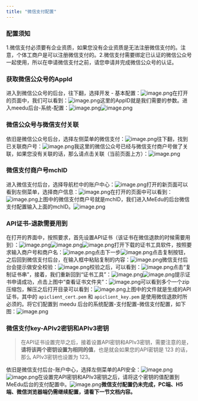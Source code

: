 ```yaml
---
title: "微信支付配置"
---
```


### 配置须知
1.微信支付必须要有企业资质，如果您没有企业资质是无法注册微信支付的。注意，个体工商户是可以注册微信支付的。2.微信支付需要绑定已认证的微信公众号一起使用，所以在申请微信支付之前，请您申请并完成微信公众号的认证。


### 获取微信公众号的AppId
进入到微信公众号的后台，往下翻，选择开发 - 基本配置：![image.png](https://minio.meedu.vip/meedu-faq/images/b01a0e23da718a08989311b8b2dfb069/Obhuc6itTZH6QN7NSMsoYbzMd74giCb3.png)在打开的页面中，我们可以看到：![image.png](https://minio.meedu.vip/meedu-faq/images/b01a0e23da718a08989311b8b2dfb069/sfnhcF9E6bJWS4xsrfO4Jgk4ZfSX9nKD.png)这里的AppID就是我们需要的参数。进入meedu后台-系统-配置：![image.png](https://minio.meedu.vip/meedu-faq/images/b01a0e23da718a08989311b8b2dfb069/0ibVtTj04GJAmhhGw1DF6sI7Tf4MD1IP.png)![image.png](https://minio.meedu.vip/meedu-faq/images/b01a0e23da718a08989311b8b2dfb069/PcbXfqJ5d6XvWP0l7gbwWfjkG2cGoHxw.png)


### 微信公众号与微信支付关联
依旧是微信公众号后台，选择左侧菜单的微信支付：![image.png](https://minio.meedu.vip/meedu-faq/images/b01a0e23da718a08989311b8b2dfb069/CxllQqNVknjISpS2f6B6VdDO8vZcw3oP.png)往下翻，找到已关联商户号：![image.png](https://minio.meedu.vip/meedu-faq/images/b01a0e23da718a08989311b8b2dfb069/jIk6BTZPsThayEDYHOLOtgjoIdXhWZCv.png)我这里的微信公众号已经与微信支付商户号做了关联，如果您没有关联的话，那么请点击关联（当前页面上方）：![image.png](https://minio.meedu.vip/meedu-faq/images/b01a0e23da718a08989311b8b2dfb069/cbqoOz8aDBetj6Fh49BdRrXgWM71ik3U.png)


### 微信支付商户号mchID
进入微信支付后台，选择导航栏中的账户中心：![image.png](https://minio.meedu.vip/meedu-faq/images/b01a0e23da718a08989311b8b2dfb069/R7uI6S1dfTamqmhXXEESouT6Fl0l8ezQ.png)打开的新页面可以看到左侧菜单，选择商户信息：![image.png](https://minio.meedu.vip/meedu-faq/images/b01a0e23da718a08989311b8b2dfb069/rEwLyOVrQYQosn8w2Zgkt12ooAbA3VDw.png)在打开的页面中可以看到：![image.png](https://minio.meedu.vip/meedu-faq/images/b01a0e23da718a08989311b8b2dfb069/D36fthVlMSifrrTCTURRzRGUsPSR7Rrm.png)上图中的微信支付商户号就是mchID，我们进入MeEdu的后台微信支付配置输入上面的mchID。![image.png](https://minio.meedu.vip/meedu-faq/images/b01a0e23da718a08989311b8b2dfb069/HgXT6p4wck6QsbvB1U6moZSX2HzL6Cvk.png)


### API证书-退款需要用到
在打开的界面中，按照要求，首先设置API证书（该证书在微信退款的时候需要用到）：![image.png](https://minio.meedu.vip/meedu-faq/images/b01a0e23da718a08989311b8b2dfb069/NEVoeE2OVM9lhDlYdYRBJ1SUwmbX1cXK.png)![image.png](https://minio.meedu.vip/meedu-faq/images/b01a0e23da718a08989311b8b2dfb069/bFQi1i5y0K4cQfNwhXU8oF24Cm7l5hpR.png)![image.png](https://minio.meedu.vip/meedu-faq/images/b01a0e23da718a08989311b8b2dfb069/irU3Lfs7JQz0Y8wCx5WymYDIfDEZ2Edy.png)打开下载的证书工具软件，按照要求输入商户号和商户名：![image.png](https://minio.meedu.vip/meedu-faq/images/b01a0e23da718a08989311b8b2dfb069/MHsEfWAg6CIgQVkwRoPG0pHrV6WFkhcI.png)点击下一步![image.png](https://minio.meedu.vip/meedu-faq/images/b01a0e23da718a08989311b8b2dfb069/lUrEK2tjFTYk5Hd10Pqzkn8CTxvS7LCe.png)点击复制按钮，之后回到微信支付后台，在输入框中粘贴复制的内容：![image.png](https://minio.meedu.vip/meedu-faq/images/b01a0e23da718a08989311b8b2dfb069/IXyy4FRiD7AG1aPEskdP9UJiJz84IkWr.png)微信支付后台会提示做安全校验：![image.png](https://minio.meedu.vip/meedu-faq/images/b01a0e23da718a08989311b8b2dfb069/TA1iKbGmCEK6xmH6cIeBHoihaQbiVwOt.png)校验之后，可以看到：![image.png](https://minio.meedu.vip/meedu-faq/images/b01a0e23da718a08989311b8b2dfb069/RcQLaZrwbUsN4p9TcDXd461JIkWOIX8d.png)点击“复制证书串”，接着，我们重新回到“证书工具”：![image.png](https://minio.meedu.vip/meedu-faq/images/b01a0e23da718a08989311b8b2dfb069/kCEuxLqAoAasqeH9cpbIlDpNBvRwKTmd.png)![image.png](https://minio.meedu.vip/meedu-faq/images/b01a0e23da718a08989311b8b2dfb069/OXzce3UiQ8m3rQPQfxq66nrKbJ4nqvTV.png)提示证书申请成功，点击上图中“查看证书文件夹”：![image.png](https://minio.meedu.vip/meedu-faq/images/b01a0e23da718a08989311b8b2dfb069/CW6EYMSx4xv8GbsnltoefHLN08EWD52t.png)可以看到多个一个zip压缩包，解压之后打开目录可以看到：![image.png](https://minio.meedu.vip/meedu-faq/images/b01a0e23da718a08989311b8b2dfb069/y2LXFbVuGSLixEvn9hGYZBWXDJJuRFpy.png)上图中的文件就是生成的API证书，其中的 `apiclient_cert.pem` 和 `apiclient_key.pem` 是使用微信退款时所必须的。将它们配置到 meedu 后台的系统配置-支付配置-微信支付配置，如下图：![image.png](https://minio.meedu.vip/meedu-faq/images/b01a0e23da718a08989311b8b2dfb069/LRxmx2bkG7nMyZ2pBHEpQGmrc34WB0QD.png)


### 微信支付key-APIv2密钥和APIv3密钥
> 在API证书设置完毕之后，接着设置API密钥和APIv3密钥，需要注意的是，**请将该两个密钥设置为相同的值**，也是就会如果您的API密钥是 123 的话，那么 APIv3密钥也设置为 123。

依旧是微信支付后台-账户中心，选择左侧菜单的API安全：![image.png](https://minio.meedu.vip/meedu-faq/images/b01a0e23da718a08989311b8b2dfb069/W6PQVJxpbQ7vpNbC0KeqNYi8PTPD4rAw.png)![image.png](https://minio.meedu.vip/meedu-faq/images/b01a0e23da718a08989311b8b2dfb069/wB2zuVff7BKgIiNYE6UQVfATgJHFvKJt.png)在设置完API密钥和APIv3密钥之后，请将这个密钥的值配置到MeEdu后台的支付配置中。![image.png](https://minio.meedu.vip/meedu-faq/images/b01a0e23da718a08989311b8b2dfb069/lp5lOsbCHeFl5ocBPUL45t2fA2rGiHAL.png)**微信支付配置仍未完成，PC端、H5端、微信浏览器端仍需继续配置，请看下一节文档内容。**